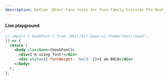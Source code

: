 ```yaml
---
description: Define '@font-face rules for font-family Circular Pro Book, including bold and italic. Provides a handy class name to add to root component.
---
```



#### Live playground

```jsx live
// import { bookFont } from '@bit/bit.base-ui.theme.fonts.book';
() => {
  return (
    <body className={bookFont}>
      <div>I'm using font!</div>
      <div style={{ fontWeight: 'bold' }}>I am BOLD</div>
    </body>
  );
};
```

